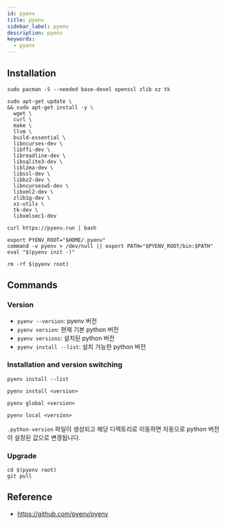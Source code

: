```yaml
---
id: pyenv
title: pyenv
sidebar_label: pyenv
description: pyenv
keywords:
  - pyenv
---
```


## Installation

```shell
sudo pacman -S --needed base-devel openssl zlib xz tk
```

```shell
sudo apt-get update \
&& sudo apt-get install -y \
  wget \
  curl \
  make \
  llvm \
  build-essential \
  libncurses-dev \
  libffi-dev \
  libreadline-dev \
  libsqlite3-dev \
  liblzma-dev \
  libssl-dev \
  libbz2-dev \
  libncursesw5-dev \
  libxml2-dev \
  zlib1g-dev \
  xz-utils \
  tk-dev \
  libxmlsec1-dev
```

```shell
curl https://pyenv.run | bash
```

```shell title=".zshrc"
export PYENV_ROOT="$HOME/.pyenv"
command -v pyenv > /dev/null || export PATH="$PYENV_ROOT/bin:$PATH"
eval "$(pyenv init -)"
```

```shell
rm -rf $(pyenv root)
```

## Commands

### Version

- `pyenv --version`: pyenv 버전
- `pyenv version`: 현재 기본 python 버전
- `pyenv versions`: 설치된 python 버전
- `pyenv install --list`: 설치 가능한 python 버전

### Installation and version switching

```shell
pyenv install --list
```

```shell
pyenv install <version>
```

```shell
pyenv global <version>
```

```shell
pyenv local <version>
```

`.python-version` 파일이 생성되고 해당 디렉토리로 이동하면 자동으로 python 버전이 설정된 값으로 변경됩니다.

### Upgrade

```shell
cd $(pyenv root)
git pull
```

## Reference

- https://github.com/pyenv/pyenv
